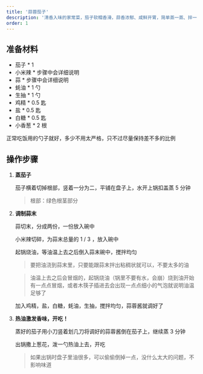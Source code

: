 ```yaml
---
title: '蒜蓉茄子'
description: '清香入味的家常菜，茄子软糯香滑，蒜香浓郁、咸鲜开胃，简单蒸一蒸、拌一拌就能轻松上桌'
order: 1
---
```



## 准备材料

- 茄子 \* 1
- 小米辣 \* 步骤中会详细说明
- 蒜 \* 步骤中会详细说明
- 蚝油 \* 1 勺
- 生抽 \* 1 勺
- 鸡精 \* 0.5 匙
- 盐 \* 0.5 匙
- 白糖 \* 0.5 匙
- 小香葱 \* 2 根

<Aside type='tip'>

正常吃饭用的勺子就好，多少不用太严格，只不过尽量保持差不多的比例

</Aside>

## 操作步骤

<Steps>

1. **蒸茄子**

   茄子横着切掉根部，竖着一分为二，平铺在盘子上，水开上锅扣盖蒸 5 分钟

   > 根部：绿色根茎部分

2. **调制蒜末**

   蒜切末，分成两份，一份放入碗中

   小米辣切碎，为蒜末总量的 1 / 3 ，放入碗中

   起锅烧油，等油温上去之后倒入蒜末碗中，搅拌均匀

   > 要把油浇到蒜末里，只要能跟蒜末拌出粘稠状就可以，不要太多的油

   > 油温上去之后会冒烟的，起锅烧油（锅里不要有水，会崩）烧到油开始有一点点冒烟，或者木筷子插进去会出现一点点细小的气泡就说明油温足够了

   加入鸡精，盐，白糖，蚝油，生抽，搅拌均匀，蒜蓉酱就调好了

3. **热油激发香味，开吃！**

   蒸好的茄子用小刀竖着划几刀将调好的蒜蓉酱倒在茄子上，继续蒸 3 分钟

   出锅撒上葱花，泼一勺热油上去，开吃

   > 如果出锅时盘子里油很多，可以偷偷倒掉一点，没什么太大的问题，不影响味道

</Steps>
